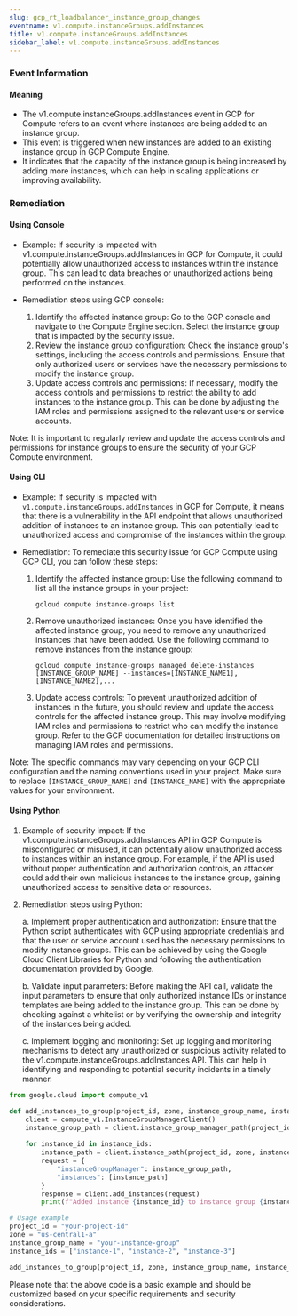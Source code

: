 ```yaml
--- 
slug: gcp_rt_loadbalancer_instance_group_changes
eventname: v1.compute.instanceGroups.addInstances
title: v1.compute.instanceGroups.addInstances
sidebar_label: v1.compute.instanceGroups.addInstances
---
```

                       
### Event Information

#### Meaning

- The v1.compute.instanceGroups.addInstances event in GCP for Compute refers to an event where instances are being added to an instance group.
- This event is triggered when new instances are added to an existing instance group in GCP Compute Engine.
- It indicates that the capacity of the instance group is being increased by adding more instances, which can help in scaling applications or improving availability.

### Remediation

#### Using Console

- Example: If security is impacted with v1.compute.instanceGroups.addInstances in GCP for Compute, it could potentially allow unauthorized access to instances within the instance group. This can lead to data breaches or unauthorized actions being performed on the instances.

- Remediation steps using GCP console:
  1. Identify the affected instance group: Go to the GCP console and navigate to the Compute Engine section. Select the instance group that is impacted by the security issue.
  2. Review the instance group configuration: Check the instance group's settings, including the access controls and permissions. Ensure that only authorized users or services have the necessary permissions to modify the instance group.
  3. Update access controls and permissions: If necessary, modify the access controls and permissions to restrict the ability to add instances to the instance group. This can be done by adjusting the IAM roles and permissions assigned to the relevant users or service accounts.

Note: It is important to regularly review and update the access controls and permissions for instance groups to ensure the security of your GCP Compute environment.

#### Using CLI

- Example: If security is impacted with `v1.compute.instanceGroups.addInstances` in GCP for Compute, it means that there is a vulnerability in the API endpoint that allows unauthorized addition of instances to an instance group. This can potentially lead to unauthorized access and compromise of the instances within the group.

- Remediation: To remediate this security issue for GCP Compute using GCP CLI, you can follow these steps:

  1. Identify the affected instance group: Use the following command to list all the instance groups in your project:
     ```
     gcloud compute instance-groups list
     ```

  2. Remove unauthorized instances: Once you have identified the affected instance group, you need to remove any unauthorized instances that have been added. Use the following command to remove instances from the instance group:
     ```
     gcloud compute instance-groups managed delete-instances [INSTANCE_GROUP_NAME] --instances=[INSTANCE_NAME1],[INSTANCE_NAME2],...
     ```

  3. Update access controls: To prevent unauthorized addition of instances in the future, you should review and update the access controls for the affected instance group. This may involve modifying IAM roles and permissions to restrict who can modify the instance group. Refer to the GCP documentation for detailed instructions on managing IAM roles and permissions.

Note: The specific commands may vary depending on your GCP CLI configuration and the naming conventions used in your project. Make sure to replace `[INSTANCE_GROUP_NAME]` and `[INSTANCE_NAME]` with the appropriate values for your environment.

#### Using Python

1. Example of security impact: If the v1.compute.instanceGroups.addInstances API in GCP Compute is misconfigured or misused, it can potentially allow unauthorized access to instances within an instance group. For example, if the API is used without proper authentication and authorization controls, an attacker could add their own malicious instances to the instance group, gaining unauthorized access to sensitive data or resources.

2. Remediation steps using Python:

   a. Implement proper authentication and authorization: Ensure that the Python script authenticates with GCP using appropriate credentials and that the user or service account used has the necessary permissions to modify instance groups. This can be achieved by using the Google Cloud Client Libraries for Python and following the authentication documentation provided by Google.

   b. Validate input parameters: Before making the API call, validate the input parameters to ensure that only authorized instance IDs or instance templates are being added to the instance group. This can be done by checking against a whitelist or by verifying the ownership and integrity of the instances being added.

   c. Implement logging and monitoring: Set up logging and monitoring mechanisms to detect any unauthorized or suspicious activity related to the v1.compute.instanceGroups.addInstances API. This can help in identifying and responding to potential security incidents in a timely manner.

```python
from google.cloud import compute_v1

def add_instances_to_group(project_id, zone, instance_group_name, instance_ids):
    client = compute_v1.InstanceGroupManagerClient()
    instance_group_path = client.instance_group_manager_path(project_id, zone, instance_group_name)
    
    for instance_id in instance_ids:
        instance_path = client.instance_path(project_id, zone, instance_id)
        request = {
            "instanceGroupManager": instance_group_path,
            "instances": [instance_path]
        }
        response = client.add_instances(request)
        print(f"Added instance {instance_id} to instance group {instance_group_name}")

# Usage example
project_id = "your-project-id"
zone = "us-central1-a"
instance_group_name = "your-instance-group"
instance_ids = ["instance-1", "instance-2", "instance-3"]

add_instances_to_group(project_id, zone, instance_group_name, instance_ids)
```
Please note that the above code is a basic example and should be customized based on your specific requirements and security considerations.


 